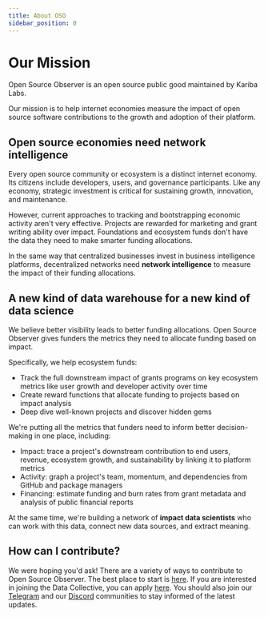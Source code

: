 ```yaml
---
title: About OSO
sidebar_position: 0
---
```


# Our Mission

Open Source Observer is an open source public good maintained by Kariba Labs.

Our mission is to help internet economies measure the impact of open source software contributions to the growth and adoption of their platform.

## Open source economies need network intelligence

Every open source community or ecosystem is a distinct internet economy. Its citizens include developers, users, and governance participants. Like any economy, strategic investment is critical for sustaining growth, innovation, and maintenance.

However, current approaches to tracking and bootstrapping economic activity aren't very effective. Projects are rewarded for marketing and grant writing ability over impact. Foundations and ecosystem funds don't have the data they need to make smarter funding allocations.

In the same way that centralized businesses invest in business intelligence platforms, decentralized networks need **network intelligence** to measure the impact of their funding allocations.

## A new kind of data warehouse for a new kind of data science

We believe better visibility leads to better funding allocations. Open Source Observer gives funders the metrics they need to allocate funding based on impact.

Specifically, we help ecosystem funds:

- Track the full downstream impact of grants programs on key ecosystem metrics like user growth and developer activity over time
- Create reward functions that allocate funding to projects based on impact analysis
- Deep dive well-known projects and discover hidden gems

We're putting all the metrics that funders need to inform better decision-making in one place, including:

- Impact: trace a project's downstream contribution to end users, revenue, ecosystem growth, and sustainability by linking it to platform metrics
- Activity: graph a project's team, momentum, and dependencies from GitHub and package managers
- Financing: estimate funding and burn rates from grant metadata and analysis of public financial reports

At the same time, we're building a network of **impact data scientists** who can work with this data, connect new data sources, and extract meaning.

## How can I contribute?

We were hoping you'd ask! There are a variety of ways to contribute to Open Source Observer. The best place to start is [here](./contribute). If you are interested in joining the Data Collective, you can apply [here](https://www.kariba.network). You should also join our [Telegram](https://t.me/opensourceobserver) and our [Discord](https://www.opensource.observer/discord) communities to stay informed of the latest updates.
